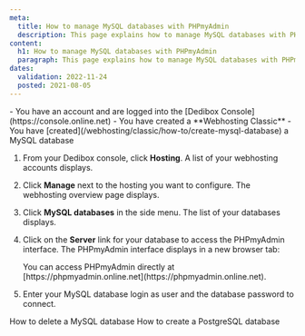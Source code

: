 ```yaml
---
meta:
  title: How to manage MySQL databases with PHPmyAdmin
  description: This page explains how to manage MySQL databases with PHPmyAdmin
content:
  h1: How to manage MySQL databases with PHPmyAdmin
  paragraph: This page explains how to manage MySQL databases with PHPmyAdmin
dates:
  validation: 2022-11-24
  posted: 2021-08-05
---
```


<Message type="requirement">
  - You have an account and are logged into the [Dedibox Console](https://console.online.net)
  - You have created a **Webhosting Classic**
  - You have [created](/webhosting/classic/how-to/create-mysql-database) a MySQL database
</Message>

1. From your Dedibox console, click **Hosting**. A list of your webhosting accounts displays.
2. Click **Manage** next to the hosting you want to configure. The webhosting overview page displays.
3. Click **MySQL databases** in the side menu. The list of your databases displays.
4. Click on the **Server** link for your database to access the PHPmyAdmin interface. The PHPmyAdmin interface displays in a new browser tab: 
    <Lightbox src="scaleway_phpmyadmin.webp" alt="" />

    <Message type="note">
    You can access PHPmyAdmin directly at [https://phpmyadmin.online.net](https://phpmyadmin.online.net). 

    </Message>
5. Enter your MySQL database login as user and the database password to connect. 

<Navigation title="See Also">
  <PreviousButton to="/webhosting/classic/how-to/delete-mysql-database/">How to delete a MySQL database</PreviousButton>
  <NextButton to="/webhosting/classic/how-to/create-postgresql-database/">How to create a PostgreSQL database</NextButton>
</Navigation> 
